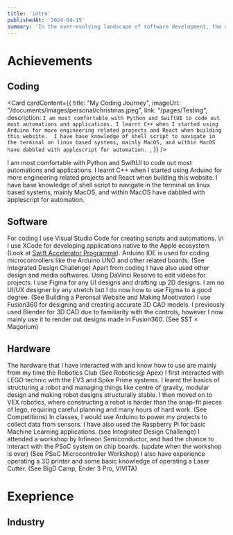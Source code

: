 ```yaml
---
title: 'intro'
publishedAt: '2024-04-15'
summary: 'In the ever-evolving landscape of software development, the debate between dynamic and static typing continues to be a hot topic.'
---
```


# Achievements

## Coding
<Card cardContent={{
  title: "My Coding Journey",
  imageUrl: "/documents/images/personal/christmas.jpeg",
  link: "/pages/Testing",
  description: `
  I am most comfortable with Python and SwiftUI to code out most automations and applications. I learnt C++ when I started using Arduino for more engineering related projects and React when building this website. 
  I have base knowledge of shell script to navigate in the terminal on linux based systems, mainly MacOS, and within MacOS have dabbled with applescript for automation. 
  `,
}} />

I am most comfortable with Python and SwiftUI to code out most automations and applications. I learnt C++ when I started using Arduino for more engineering related projects and React when building this website. 
I have base knowledge of shell script to navigate in the terminal on linux based systems, mainly MacOS, and within MacOS have dabbled with applescript for automation. 

## Software
For coding I use Visual Studio Code for creating scripts and automations. \n
I use XCode for developing applications native to the Apple ecosystem (Look at [Swift Accelerator Programme](https://swiftinsg.org)). 
Arduino IDE is used for coding microcontrollers like the Arduino UNO and other related boards. (See Integrated Design Challenge)
Apart from coding I have also used other design and media softwares. Using DaVinci Resolve to edit videos for projects. I use Figma for any UI designs and drafting up 2D designs. I am no UI/UX designer by any stretch but I do now how to use Figma to a good degree. (See Building a Peronsal Website and Making Mootivator)
I use Fusion360 for designing and creating accurate 3D CAD models. I previously used Blender for 3D CAD due to familiarity with the controls, however I now mainly use it to render out designs made in Fusion360. (See SST × Magorium)

## Hardware
The hardware that I have interacted with and know how to use are mainly from my time the Robotics Club (See Robotics@ Apex)
I first interacted with LEGO technic with the EV3 and Spike Prime systems. I learnt the basics of structuring a robot and managing things like centre of gravity, modular design and making robot designs structurally stable. I then moved on to VEX robotics, where constructing a robot is harder than the snap-fit pieces of lego, requiring careful planning and many hours of hard work. (See Competitions)
In classes, I would use Arduino to power my projects to collect data from sensors. I have also used the Raspberry Pi for basic Machine Learning applications. (see Integrated Design Challenge)
I attended a workshop by Infineon Semiconductor, and had the chance to interact with the PSoC system on chip boards. (update when the workshop is over) (See PSoC Microcontroller Workshop)
I also have experience operating a 3D printer and some basic knowledge of operating a Laser Cutter. (See BigD Camp, Ender 3 Pro, VIVITA)

# Exeprience
## Industry